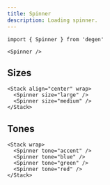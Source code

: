 ```yaml
---
title: Spinner
description: Loading spinner.
---
```


```tsx
import { Spinner } from 'degen'
```

```tsx expand=true live=true
<Spinner />
```

## Sizes

```tsx live=true
<Stack align="center" wrap>
  <Spinner size="large" />
  <Spinner size="medium" />
</Stack>
```

## Tones

```tsx live=true
<Stack wrap>
  <Spinner tone="accent" />
  <Spinner tone="blue" />
  <Spinner tone="green" />
  <Spinner tone="red" />
</Stack>
```
